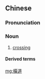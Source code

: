 {{also|横道}}
==Chinese==
{{zh-forms|s=横道}}

===Pronunciation===
{{zh-pron
|m=héngdào
|c=waang4 dou6
|cat=n
}}

===Noun===
{{zh-noun}}

# [[crossing]] {{zh-mw|m:條}}

====Derived terms====
{{zh-der|人行橫道}}

[[mg:橫道]]